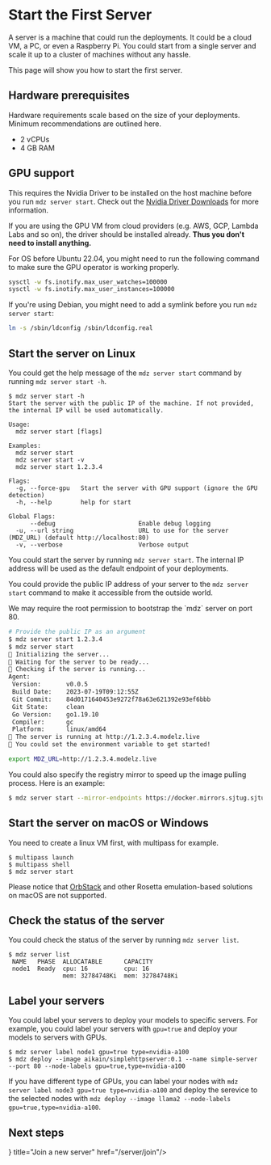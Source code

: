 # Start the First Server

A server is a machine that could run the deployments. It could be a cloud VM, a PC, or even a Raspberry Pi. You could start from a single server and scale it up to a cluster of machines without any hassle.

This page will show you how to start the first server.

## Hardware prerequisites

Hardware requirements scale based on the size of your deployments. Minimum recommendations are outlined here.

- 2 vCPUs
- 4 GB RAM

## GPU support

This requires the Nvidia Driver to be installed on the host machine before you run `mdz server start`. Check out the [Nvidia Driver Downloads](https://www.nvidia.com/Download/index.aspx) for more information.

If you are using the GPU VM from cloud providers (e.g. AWS, GCP, Lambda Labs and so on), the driver should be installed already. **Thus you don't need to install anything.**

For OS before Ubuntu 22.04, you might need to run the following command to make sure the GPU operator is working properly.

```bash
sysctl -w fs.inotify.max_user_watches=100000 
sysctl -w fs.inotify.max_user_instances=100000
```

If you're using Debian, you might need to add a symlink before you run `mdz server start`:

```bash
ln -s /sbin/ldconfig /sbin/ldconfig.real
```

## Start the server on Linux

You could get the help message of the `mdz server start` command by running `mdz server start -h`.

```
$ mdz server start -h
Start the server with the public IP of the machine. If not provided, the internal IP will be used automatically.

Usage:
  mdz server start [flags]

Examples:
  mdz server start
  mdz server start -v
  mdz server start 1.2.3.4

Flags:
  -g, --force-gpu   Start the server with GPU support (ignore the GPU detection)
  -h, --help        help for start

Global Flags:
      --debug                       Enable debug logging
  -u, --url string                  URL to use for the server (MDZ_URL) (default http://localhost:80)
  -v, --verbose                     Verbose output
```

You could start the server by running `mdz server start`. The internal IP address will be used as the default endpoint of your deployments. 

You could provide the public IP address of your server to the `mdz server start` command to make it accessible from the outside world.


<Callout emoji="💡">
  We may require the root permission to bootstrap the `mdz` server on port 80.
</Callout>

```bash
# Provide the public IP as an argument
$ mdz server start 1.2.3.4
$ mdz server start
🚧 Initializing the server...
🚧 Waiting for the server to be ready...
🐋 Checking if the server is running...
Agent:
 Version:       v0.0.5
 Build Date:    2023-07-19T09:12:55Z
 Git Commit:    84d0171640453e9272f78a63e621392e93ef6bbb
 Git State:     clean
 Go Version:    go1.19.10
 Compiler:      gc
 Platform:      linux/amd64
🐳 The server is running at http://1.2.3.4.modelz.live
🎉 You could set the environment variable to get started!

export MDZ_URL=http://1.2.3.4.modelz.live
```

You could also specify the registry mirror to speed up the image pulling process. Here is an example:

```bash /--mirror-endpoints/
$ mdz server start --mirror-endpoints https://docker.mirrors.sjtug.sjtu.edu.cn
```

## Start the server on macOS or Windows

You need to create a linux VM first, with multipass for example.

```text {3}
$ multipass launch
$ multipass shell
$ mdz server start
```

Please notice that [OrbStack](https://orbstack.dev/) and other Rosetta emulation-based solutions on macOS are not supported.

## Check the status of the server

You could check the status of the server by running `mdz server list`.

```text /server list/
$ mdz server list
 NAME   PHASE  ALLOCATABLE      CAPACITY        
 node1  Ready  cpu: 16          cpu: 16         
               mem: 32784748Ki  mem: 32784748Ki 
```

## Label your servers

You could label your servers to deploy your models to specific servers. For example, you could label your servers with `gpu=true` and deploy your models to servers with GPUs.

```text /gpu=true,type=nvidia-a100/
$ mdz server label node1 gpu=true type=nvidia-a100
$ mdz deploy --image aikain/simplehttpserver:0.1 --name simple-server --port 80 --node-labels gpu=true,type=nvidia-a100
```

If you have different type of GPUs, you can label your nodes with `mdz server label node3 gpu=true type=nvidia-a100` and deploy the serevice to the selected nodes with `mdz deploy --image llama2 --node-labels gpu=true,type=nvidia-a100`.

## Next steps


<Cards>
  <Card icon={<svg xmlns="http://www.w3.org/2000/svg" fill="none" viewBox="0 0 24 24" strokeWidth={1.5} stroke="currentColor" className="w-6 h-6">
  <path strokeLinecap="round" strokeLinejoin="round" d="M9.813 15.904L9 18.75l-.813-2.846a4.5 4.5 0 00-3.09-3.09L2.25 12l2.846-.813a4.5 4.5 0 003.09-3.09L9 5.25l.813 2.846a4.5 4.5 0 003.09 3.09L15.75 12l-2.846.813a4.5 4.5 0 00-3.09 3.09zM18.259 8.715L18 9.75l-.259-1.035a3.375 3.375 0 00-2.455-2.456L14.25 6l1.036-.259a3.375 3.375 0 002.455-2.456L18 2.25l.259 1.035a3.375 3.375 0 002.456 2.456L21.75 6l-1.035.259a3.375 3.375 0 00-2.456 2.456zM16.894 20.567L16.5 21.75l-.394-1.183a2.25 2.25 0 00-1.423-1.423L13.5 18.75l1.183-.394a2.25 2.25 0 001.423-1.423l.394-1.183.394 1.183a2.25 2.25 0 001.423 1.423l1.183.394-1.183.394a2.25 2.25 0 00-1.423 1.423z" />
</svg>
} title="Join a new server" href="/server/join"/>
</Cards>
